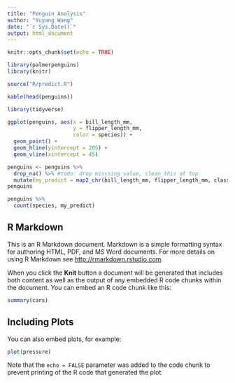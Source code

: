 ```yaml
---
title: "Penguin Analysis"
author: "Yuyang Wang"
date: "`r Sys.Date()`"
output: html_document
---
```


```r
knitr::opts_chunk$set(echo = TRUE)
```

```r
library(palmerpenguins)
library(knitr)

source("R/predict.R")

kable(head(penguins))
```



```r

library(tidyverse)

```




```r
ggplot(penguins, aes(x = bill_length_mm, 
                     y = flipper_length_mm,
                     color = species)) +
  geom_point() +
  geom_hline(yintercept = 205) +
  geom_vline(xintercept = 45)
```




```r
penguins <- penguins %>%
  drop_na() %>% #todo: drop misssing value, clean this at top
  mutate(my_predict = map2_chr(bill_length_mm, flipper_length_mm, classify_penguin))
penguins

```

```r
penguins %>%
  count(species, my_predict)

```


## R Markdown

This is an R Markdown document. Markdown is a simple formatting syntax for authoring HTML, PDF, and MS Word documents. For more details on using R Markdown see <http://rmarkdown.rstudio.com>.

When you click the **Knit** button a document will be generated that includes both content as well as the output of any embedded R code chunks within the document. You can embed an R code chunk like this:

```r
summary(cars)
```

## Including Plots

You can also embed plots, for example:

```r
plot(pressure)
```

Note that the `echo = FALSE` parameter was added to the code chunk to prevent printing of the R code that generated the plot.

